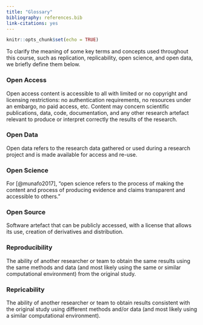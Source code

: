 ```yaml
---
title: "Glossary"
bibliography: references.bib
link-citations: yes
---
```


```r
knitr::opts_chunk$set(echo = TRUE)
```

To clarify the meaning of some key terms and concepts used throughout this course, such as replication, replicability, open science, and open data, we briefly define them below.

### Open Access

Open access content is accessible to all with limited or no copyright and licensing restrictions: no authentication requirements, no resources under an embargo, no paid access, etc. Content may concern scientific publications, data, code, documentation, and any other research artefact relevant to produce or interpret correctly the results of the research. 

### Open Data

Open data refers to the research data gathered or used during a research project and is made available for access and re-use.

### Open Science

For [@munafo2017], "open science refers to the process of making the content and process of producing evidence and claims transparent and accessible to others." 

### Open Source

Software artefact that can be publicly accessed, with a license that allows its use, creation of derivatives and distribution.

### Reproducibility

The ability of another researcher or team to obtain the same results using the same methods and data (and most likely using the same or similar computational environment) from the original study. 

### Repricability

The ability of another researcher or team to obtain results consistent with the original study using different methods and/or data (and most likely using a similar computational environment).
